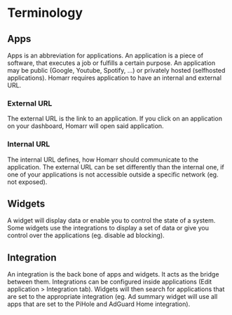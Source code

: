 # Terminology
## Apps
Apps is an abbreviation for applications. An application is a piece of software, that executes a job or fulfills a certain purpose. An application may be public (Google, Youtube, Spotify, ...) or privately hosted (selfhosted applications).
Homarr requires application to have an internal and external URL.
### External URL
The external URL is the link to an application. If you click on an application on your dashboard, Homarr will open said application.
### Internal URL
The internal URL defines, how Homarr should communicate to the application.
The external URL can be set differently than the internal one, if one of your applications is not accessible outside a specific network (eg. not exposed).
## Widgets
A widget will display data or enable you to control the state of a system.
Some widgets use the integrations to display a set of data or give you control over the applications (eg. disable ad blocking).
## Integration
An integration is the back bone of apps and widgets. It acts as the bridge between them.
Integrations can be configured inside applications (Edit application > Integration tab).
Widgets will then search for applications that are set to the appropriate integration (eg. Ad summary widget will use all apps that are set to the PiHole and AdGuard Home integration).
